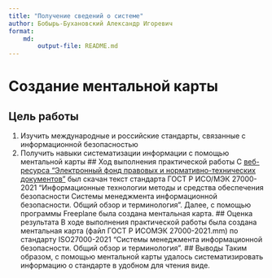 ```yaml
---
title: "Получение сведений о системе"
author: Бобырь-Бухановский Александр Игоревич
format: 
    md:
        output-file: README.md
---
```

# Создание ментальной карты
## Цель работы
1.  Изучить международные и российские стандарты, связанные с
    информационной безопасностью
2.  Получить навыки систематизации информации с помощью ментальной карты
## Ход выполнения практической работы
С [веб-ресурса “Электронный фонд правовых и нормативно-технических
документов”](https://docs.cntd.ru/document/1200179675) был скачан текст
стандарта ГОСТ Р ИСО/МЭК 27000-2021 “Информационные технологии
методы и средства обеспечения безопасности
Системы менеджмента информационной безопасности.
Общий обзор и терминология”.
Далее, с помощью программы Freeplane была создана ментальная карта.
## Оценка результата
В ходе выполнения практической работы была создана ментальная карта
(файл ГОСТ Р ИСОМЭК 27000-2021.mm) по стандарту ISO27000-2021 “Системы менеджмента информационной безопасности.
Общий обзор и терминология”.
## Выводы
Таким образом, с помощью ментальной карты удалось систематизировать
информацию о стандарте в удобном для чтения виде.

